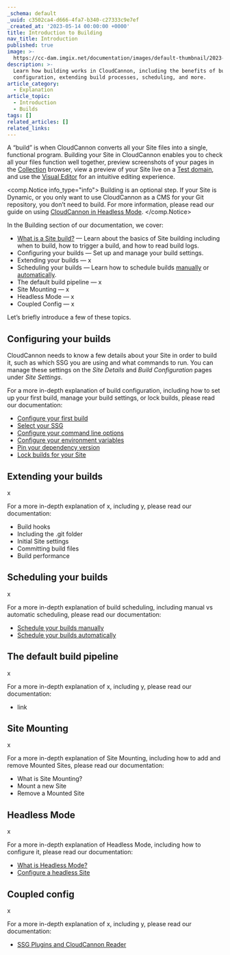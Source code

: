 ```yaml
---
_schema: default
_uuid: c3502ca4-d666-4fa7-b340-c27333c9e7ef
_created_at: '2023-05-14 00:00:00 +0000'
title: Introduction to Building
nav_title: Introduction
published: true
image: >-
  https://cc-dam.imgix.net/documentation/images/default-thumbnail/2023-Q4/CloudCannon-Documentation-Thumbnail.png
description: >-
  Learn how building works in CloudCannon, including the benefits of building,
  configuration, extending build processes, scheduling, and more.
article_category:
  - Explanation
article_topic:
  - Introduction
  - Builds
tags: []
related_articles: []
related_links:
---
```

A “build” is when CloudCannon converts all your Site files into a single, functional program. Building your Site in CloudCannon enables you to check all your files function well together, preview screenshots of your pages in the [Collection](/documentation/articles/define-your-collections/) browser, view a preview of your Site live on a [Test domain](/documentation/articles/viewing-your-site-on-a-testing-domain/), and use the [Visual Editor](/documentation/articles/the-visual-editor/) for an intuitive editing experience.

<comp.Notice info_type="info">
  Building is an optional step. If your Site is Dynamic, or you only want to use CloudCannon as a CMS for your Git repository, you don’t need to build. For more information, please read our guide on using [CloudCannon in Headless Mode](/documentation/guides/headless-starter-guide/introduction/).
</comp.Notice>

In the Building section of our documentation, we cover:

* [What is a Site build?](/documentation/articles/what-is-a-site-build/) — Learn about the basics of Site building including when to build, how to trigger a build, and how to read build logs.
* Configuring your builds — Set up and manage your build settings.
* Extending your builds — x
* Scheduling your builds — Learn how to schedule builds [manually](/documentation/articles/scheduling-your-builds-manually/) or [automatically](/documentation/articles/scheduling-your-next-build-automatically/).
* The default build pipeline — x
* Site Mounting — x
* Headless Mode — x
* Coupled Config — x

Let’s briefly introduce a few of these topics.

## Configuring your builds

CloudCannon needs to know a few details about your Site in order to build it, such as which SSG you are using and what commands to run. You can manage these settings on the *Site Details* and *Build Configuration* pages under *Site Settings*.

For a more in-depth explanation of build configuration, including how to set up your first build, manage your build settings, or lock builds, please read our documentation:

* [Configure your first build](/documentation/articles/configure-your-first-build/)
* [Select your SSG](/documentation/articles/select-your-ssg/)
* [Configure your command line options](/documentation/articles/configure-your-command-line-options/)
* [Configure your environment variables](/documentation/articles/configure-your-environment-variables/)
* [Pin your dependency version](/documentation/articles/pin-your-dependency-version/)
* [Lock builds for your Site](/documentation/articles/lock-builds-for-your-site/)

## Extending your builds

x

For a more in-depth explanation of x, including y, please read our documentation:

* Build hooks
* Including the .git folder
* Initial Site settings
* Committing build files
* Build performance

## Scheduling your builds

x

For a more in-depth explanation of build scheduling, including manual vs automatic scheduling, please read our documentation:

* [Schedule your builds manually](/documentation/articles/scheduling-your-builds-manually/)
* [Schedule your builds automatically](/documentation/articles/scheduling-your-next-build-automatically/)

## The default build pipeline

x

For a more in-depth explanation of x, including y, please read our documentation:

* link

## Site Mounting

x

For a more in-depth explanation of Site Mounting, including how to add and remove Mounted Sites, please read our documentation:

* What is Site Mounting?
* Mount a new Site
* Remove a Mounted Site

## Headless Mode

x

For a more in-depth explanation of Headless Mode, including how to configure it, please read our documentation:

* [What is Headless Mode?](/documentation/articles/what-is-headless-mode/)
* [Configure a headless Site](/documentation/articles/configure-a-headless-site/)

## Coupled config

x

For a more in-depth explanation of x, including y, please read our documentation:

* [SSG Plugins and CloudCannon Reader](/documentation/articles/ssg-plugins-and-cloudcannon-reader/)
